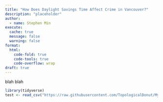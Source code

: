 ```yaml
---
title: "How Does Daylight Savings Time Affect Crime in Vancouver?"
description: "placeholder"
author:
  - name: Stephen Min
execute:
  cache: true
  message: false
  warning: false
format:
  html:
    code-fold: true
    code-tools: true
    code-overflow: wrap
draft: true
---
```


blah blah


```r
library(tidyverse)
test <- read_csv("https://raw.githubusercontent.com/TopologicalDonut/My-Projects/refs/heads/main/Vancouver%20Crime%20Analysis/Data/Processed/merged_data_clean.csv")
```